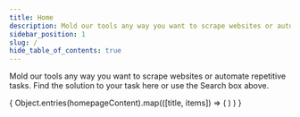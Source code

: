 ```yaml
---
title: Home
description: Mold our tools any way you want to scrape websites or automate repetitive tasks. Find the solution to your task here or use the Search box above.
sidebar_position: 1
slug: /
hide_table_of_contents: true
---
```


Mold our tools any way you want to scrape websites or automate repetitive tasks. Find the solution to your task here or use the Search box above.

<CardGrid>
    {
        Object.entries(homepageContent).map(([title, items]) => (
            <PlatformCard
                title={title}
                items={items}
            />)
        )
    }
</CardGrid>



<!-- The homepage menu card items are in the homepage_content.json file.

    Each item has its own JSON object, in which "cardItem" is the title and "href" is the link. If the link leads to outside the Apify Docs site, add the `"isExternalLink" : true` property. For local links, just use the article's path. E.g. `"/tutorials/apify-scrapers/web-scraper"`.

    In the title (cardItem), do not just give the article's name. Phrase the title in a way that answers a question or fulfills a goal the user might have.

    For example:
    {
        "cardItem": "How to run an actor",
        "href": "https://www.youtube.com/watch?v=BsidLZKdYWQ",
        "isExternalLink": true
    },

    Note:
    In JSON, all entries except booleans (true/false) and numbers need to be in double quote marks ("").

    Check the README for more information.
-->
